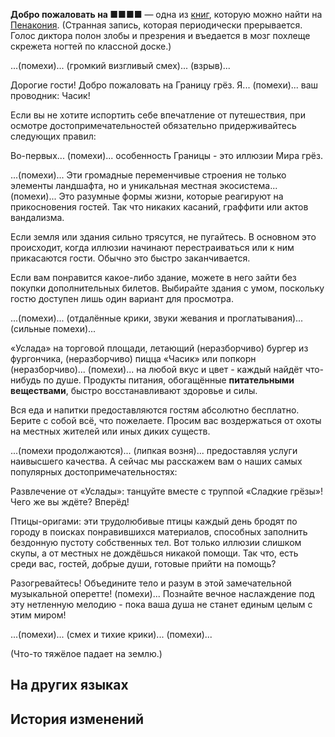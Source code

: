 {{Книга Инфобокс
|id           = 290
|Название     = Добро пожаловать на ■■■■
|Изображение  = Item Penacony Readable 2.png
|Мир          = Пенакония
|Томов        = 1
|Автор        = <!--нужно добавить-->
|Описание     = Странная аудиозапись ужасающего кошмара.
|Том1         = {{tx}}
|Источник1    = {{tx|Отсутствует источник}}
|Персонажи    = 
|Фракции      = 
}}
'''Добро пожаловать на ■■■■''' — одна из [[Книги|книг]], которую можно найти на [[Пенакония]].
<!--
==Получение==
<gallery>
Книга НАЗВАНИЕ.png|НАЗВАНИЕ
Локация НАЗВАНИЕ.png|Расположение на карте. Ближайший пространственный якорь «[[НАЗВАНИЕ]]»
</gallery>
-->
(Странная запись, которая периодически прерывается. Голос диктора полон злобы и презрения и въедается в мозг похлеще скрежета ногтей по классной доске.)

...(помехи)... (громкий визгливый смех)... (взрыв)...

Дорогие гости! Добро пожаловать на Границу грёз. Я... (помехи)... ваш проводник: Часик!

Если вы не хотите испортить себе впечатление от путешествия, при осмотре достопримечательностей обязательно придерживайтесь следующих правил:

Во-первых... (помехи)... особенность Границы - это иллюзии Мира грёз.

...(помехи)... Эти громадные переменчивые строения не только элементы ландшафта, но и уникальная местная экосистема... (помехи)... Это разумные формы жизни, которые реагируют на прикосновения гостей. Так что никаких касаний, граффити или актов вандализма.

Если земля или здания сильно трясутся, не пугайтесь. В основном это происходит, когда иллюзии начинают перестраиваться или к ним прикасаются гости. Обычно это быстро заканчивается.

Если вам понравится какое-либо здание, можете в него зайти без покупки дополнительных билетов. Выбирайте здания с умом, поскольку гостю доступен лишь один вариант для просмотра.

...(помехи)... (отдалённые крики, звуки жевания и проглатывания)... (сильные помехи)...

«Услада» на торговой площади, летающий (неразборчиво) бургер из фургончика, (неразборчиво) пицца «Часик» или попкорн (неразборчиво)... (помехи)... на любой вкус и цвет - каждый найдёт что-нибудь по душе. Продукты питания, обогащённые '''питательными веществами''', быстро восстанавливают здоровье и силы.

Вся еда и напитки предоставляются гостям абсолютно бесплатно. Берите с собой всё, что пожелаете. Просим вас воздержаться от охоты на местных жителей или иных диких существ.

...(помехи продолжаются)... (липкая возня)... предоставляя услуги наивысшего качества. А сейчас мы расскажем вам о наших самых популярных достопримечательностях:

Развлечение от «Услады»: танцуйте вместе с труппой «Сладкие грёзы»! Чего же вы ждёте? Вперёд! {{Цвет|Выделенный|Распахните разум, сбросьте оковы и пролейте немного крови!}}

Птицы-оригами: эти трудолюбивые птицы каждый день бродят по городу в поисках понравившихся материалов, способных заполнить бездонную пустоту собственных тел. Вот только иллюзии слишком скупы, а от местных не дождёшься никакой помощи. Так что, есть среди вас, гостей, добрые души, готовые прийти на помощь?

Разогревайтесь! Объедините тело и разум в этой замечательной музыкальной оперетте! {{Цвет|Огненный|Свободно покачивайтесь в такт струнам, поднимайтесь и опускайтесь вместе с духовыми инструментами или почувствуйте ритм клавишных и ударных...}} (помехи)... Познайте вечное наслаждение под эту нетленную мелодию - пока ваша душа не станет единым целым с этим миром!

...(помехи)... (смех и тихие крики)... (помехи)...

(Что-то тяжёлое падает на землю.)

==На других языках==
{{На других языках
|en   = Welcome to ■■■■
|zhs  = 欢迎来到■■■■
|zht  = 歡迎來到■■■■
|ja   = ようこそ■■■■へ
|ko   = ■■■■에 오신 걸 환영합니다
|es   = Bienvenido a ■■■■
|fr   = Bienvenue à ■■■■
|ru   = Добро пожаловать на ■■■■
|th   = ยินดีต้อนรับสู่■■■■
|vi   = Chào Mừng Đến Với ■■■■
|de   = Willkommen zu ■■■■
|id   = Selamat Datang di ■■■■!
|pt   = Boas-vindas a ■■■■
}}

==История изменений==
{{История изменений|2.7}}